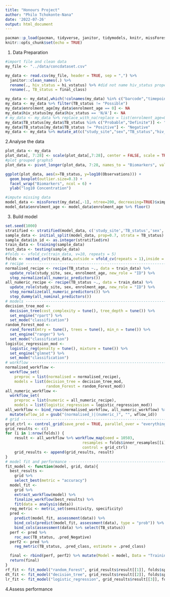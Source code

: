 ```yaml
---
title: "Honours Project"
author: "Philo Tchokonte-Nana"
date: '2022-07-26'
output: html_document
---
```


```r
pacman::p_load(pacman, tidyverse, janitor, tidymodels, knitr, missForest, splitstackshape, naniar)
knitr::opts_chunk$set(echo = TRUE)
```

1. Data Preparation
```r
#import file and clean data
my_file <- "../data/concdataset.csv"

my_data <- read.csv(my_file, header = TRUE, sep = ",") %>%
  janitor::clean_names(.) %>%
  rename(., hiv_status = hi_vstatus) %>% #did not name hiv_status properly
  rename(., TB_status = final_class)

my_data <- my_data[,which(!colnames(my_data) %in% c("barcode","timepoint_id"))]
my_data <- my_data %>% filter(TB_status != "Possible")
my_data$enrolment_age[my_data$enrolment_age == 0] <- NA
my_data$hiv_status[my_data$hiv_status == 'N/A'] <- NA
# my_data <- my_data %>% replace_with_na(replace = list(enrolment_age=0, hiv_status=common_na_strings))
my_data$TB_status[my_data$TB_status %in% c("Probable","Definite")] <- "Positive"
my_data$TB_status[my_data$TB_status != "Positive"] <- "Negative"
my_data <- my_data %>% mutate_at(c("study_site","sex","TB_status","hiv_status"), as.factor)
```

2.Analyse the data
```r
plot_data <- my_data
plot_data[, 7:28] <- scale(plot_data[,7:28], center = FALSE, scale = TRUE)
#plot grouped graphs5
plot_data <- pivot_longer(plot_data, 7:28, names_to = "Biomarkers", values_to = "Observations")

ggplot(plot_data, aes(x=TB_status, y=log10(Observations))) +
  geom_boxplot(outlier.size=0.3) +
  facet_wrap("Biomarkers", ncol = 6) +
  ylab("log10 Concentration")
```

```r
#impute missing data
model_data <- missForest(my_data[,-1], ntree=200, decreasing=TRUE)$ximp
model_data$enrolment_age <- model_data$enrolment_age %>% floor()
```

3. Build model
```r
set.seed(1000)
stratified <- stratified(model_data, c('study_site','TB_status','sex','hiv_status'), 0.7, keep.rownames=TRUE)
sample_data <- initial_split(model_data, prop=0.7, strata = TB_status)
sample_data$in_id <- as.integer(stratified$rn)
train_data <- training(sample_data)
test_data <- testing(sample_data)
#folds <- vfold_cv(train_data, v=10, repeats = 5)
folds <- nested_cv(train_data,outside = vfold_cv(repeats = 1),inside = bootstraps(times = 5))
# recipe ------------------------------------------------------------------
normalised_recipe <- recipe(TB_status ~., data = train_data) %>%
  update_role(study_site, sex, enrolment_age, new_role = "ID") %>%
  step_normalize(all_numeric_predictors())
all_numeric_recipe <- recipe(TB_status ~., data = train_data) %>%
  update_role(study_site, sex, enrolment_age, new_role = "ID") %>%
  step_normalize(all_numeric_predictors()) %>%
  step_dummy(all_nominal_predictors())
# models ------------------------------------------------------------------
decision_tree_mod <-
  decision_tree(cost_complexity = tune(), tree_depth = tune()) %>%
  set_engine("rpart") %>%
  set_mode("classification")
random_Forest_mod <-
  rand_forest(mtry = tune(), trees = tune(), min_n = tune()) %>%
  set_engine("ranger") %>%
  set_mode("classification")
logistic_regression_mod <-
  logistic_reg(penalty = tune(), mixture = tune()) %>%
  set_engine("glmnet") %>%
  set_mode("classification")
# workflow ----------------------------------------------------------------
normalised_workflow <-
  workflow_set(
    preproc = list(normalised = normalised_recipe),
    models = list(decision_tree = decision_tree_mod,
                  random_Forest = random_Forest_mod))
all_numeric_workflow <-
  workflow_set(
    preproc = list(numeric = all_numeric_recipe),
    models = list(logistic_regression = logistic_regression_mod))
all_workflow <- bind_rows(normalised_workflow, all_numeric_workflow) %>%
  mutate(wflow_id = gsub("(normalised_)|(numeric_)", "", wflow_id))
# grid --------------------------------------------------------------------
grid_ctrl <- control_grid(save_pred = TRUE, parallel_over = "everything",save_workflow = TRUE)
grid_results <- c()
for (i in 1:nrow(folds)) {
    result <- all_workflow %>% workflow_map(seed = 10503,
                                  resamples = folds$inner_resamples[[i]],
                                  control = grid_ctrl)
    grid_results <- append(grid_results, result)
}
# model fit and performance ------------------------------------------------
fit_model <- function(model, grid, data){
  best_results <-
    grid %>%
    select_best(metric = "accuracy")
  model_fit <-
    grid %>%
    extract_workflow(model) %>%
    finalize_workflow(best_results) %>%
    fit(data = analysis(data))
  reg_metric <- metric_set(sensitivity, specificity)
  pred <-
    predict(model_fit, assessment(data)) %>%
    bind_cols(predict(model_fit, assessment(data), type = "prob")) %>%
    bind_cols(assessment(data) %>% select(TB_status))
  perf <- pred %>%
    roc_auc(TB_status, .pred_Negative)
  perf2 <- pred %>%
    reg_metric(TB_status, .pred_class, estimate = .pred_class)

  final <- rbind(perf, perf2) %>% mutate(Model = model, Data = "Training")
  return(final)
}
rf_fit <- fit_model("random_Forest", grid_results$result[[1]], folds$splits[[1]])
dt_fit <- fit_model("decision_tree", grid_results$result[[2]], folds$splits[[2]])
lr_fit <- fit_model("logistic_regression", grid_results$result[[3]], folds$splits[[3]])
```

4.Assess performance
```r

```
